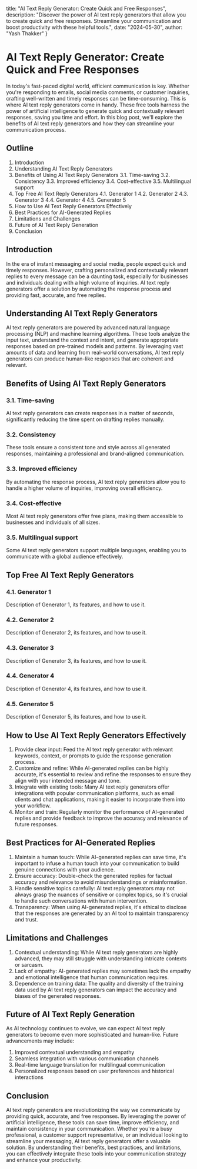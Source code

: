   title: "AI Text Reply Generator: Create Quick and Free Responses",
  description: "Discover the power of AI text reply generators that allow you to create quick and free responses. Streamline your communication and boost productivity with these helpful tools.",
  date: "2024-05-30",
  author: "Yash Thakker"
}

# AI Text Reply Generator: Create Quick and Free Responses

In today's fast-paced digital world, efficient communication is key. Whether you're responding to emails, social media comments, or customer inquiries, crafting well-written and timely responses can be time-consuming. This is where AI text reply generators come in handy. These free tools harness the power of artificial intelligence to generate quick and contextually relevant responses, saving you time and effort. In this blog post, we'll explore the benefits of AI text reply generators and how they can streamline your communication process.

## Outline

1. Introduction
2. Understanding AI Text Reply Generators
3. Benefits of Using AI Text Reply Generators
   3.1. Time-saving
   3.2. Consistency
   3.3. Improved efficiency
   3.4. Cost-effective
   3.5. Multilingual support
4. Top Free AI Text Reply Generators
   4.1. Generator 1
   4.2. Generator 2
   4.3. Generator 3
   4.4. Generator 4
   4.5. Generator 5
5. How to Use AI Text Reply Generators Effectively
6. Best Practices for AI-Generated Replies
7. Limitations and Challenges
8. Future of AI Text Reply Generation
9. Conclusion

## Introduction

In the era of instant messaging and social media, people expect quick and timely responses. However, crafting personalized and contextually relevant replies to every message can be a daunting task, especially for businesses and individuals dealing with a high volume of inquiries. AI text reply generators offer a solution by automating the response process and providing fast, accurate, and free replies.

## Understanding AI Text Reply Generators

AI text reply generators are powered by advanced natural language processing (NLP) and machine learning algorithms. These tools analyze the input text, understand the context and intent, and generate appropriate responses based on pre-trained models and patterns. By leveraging vast amounts of data and learning from real-world conversations, AI text reply generators can produce human-like responses that are coherent and relevant.

## Benefits of Using AI Text Reply Generators

### 3.1. Time-saving
AI text reply generators can create responses in a matter of seconds, significantly reducing the time spent on drafting replies manually.

### 3.2. Consistency
These tools ensure a consistent tone and style across all generated responses, maintaining a professional and brand-aligned communication.

### 3.3. Improved efficiency
By automating the response process, AI text reply generators allow you to handle a higher volume of inquiries, improving overall efficiency.

### 3.4. Cost-effective
Most AI text reply generators offer free plans, making them accessible to businesses and individuals of all sizes.

### 3.5. Multilingual support
Some AI text reply generators support multiple languages, enabling you to communicate with a global audience effectively.

## Top Free AI Text Reply Generators

### 4.1. Generator 1
Description of Generator 1, its features, and how to use it.

### 4.2. Generator 2
Description of Generator 2, its features, and how to use it.

### 4.3. Generator 3
Description of Generator 3, its features, and how to use it.

### 4.4. Generator 4
Description of Generator 4, its features, and how to use it.

### 4.5. Generator 5
Description of Generator 5, its features, and how to use it.

## How to Use AI Text Reply Generators Effectively

1. Provide clear input: Feed the AI text reply generator with relevant keywords, context, or prompts to guide the response generation process.
2. Customize and refine: While AI-generated replies can be highly accurate, it's essential to review and refine the responses to ensure they align with your intended message and tone.
3. Integrate with existing tools: Many AI text reply generators offer integrations with popular communication platforms, such as email clients and chat applications, making it easier to incorporate them into your workflow.
4. Monitor and train: Regularly monitor the performance of AI-generated replies and provide feedback to improve the accuracy and relevance of future responses.

## Best Practices for AI-Generated Replies

1. Maintain a human touch: While AI-generated replies can save time, it's important to infuse a human touch into your communication to build genuine connections with your audience.
2. Ensure accuracy: Double-check the generated replies for factual accuracy and relevance to avoid misunderstandings or misinformation.
3. Handle sensitive topics carefully: AI text reply generators may not always grasp the nuances of sensitive or complex topics, so it's crucial to handle such conversations with human intervention.
4. Transparency: When using AI-generated replies, it's ethical to disclose that the responses are generated by an AI tool to maintain transparency and trust.

## Limitations and Challenges

1. Contextual understanding: While AI text reply generators are highly advanced, they may still struggle with understanding intricate contexts or sarcasm.
2. Lack of empathy: AI-generated replies may sometimes lack the empathy and emotional intelligence that human communication requires.
3. Dependence on training data: The quality and diversity of the training data used by AI text reply generators can impact the accuracy and biases of the generated responses.

## Future of AI Text Reply Generation

As AI technology continues to evolve, we can expect AI text reply generators to become even more sophisticated and human-like. Future advancements may include:

1. Improved contextual understanding and empathy
2. Seamless integration with various communication channels
3. Real-time language translation for multilingual communication
4. Personalized responses based on user preferences and historical interactions

## Conclusion

AI text reply generators are revolutionizing the way we communicate by providing quick, accurate, and free responses. By leveraging the power of artificial intelligence, these tools can save time, improve efficiency, and maintain consistency in your communication. Whether you're a busy professional, a customer support representative, or an individual looking to streamline your messaging, AI text reply generators offer a valuable solution. By understanding their benefits, best practices, and limitations, you can effectively integrate these tools into your communication strategy and enhance your productivity.